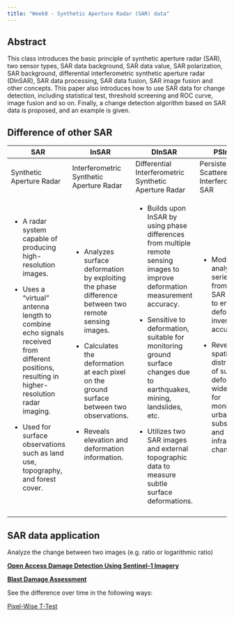 ```yaml
---
title: "Week8 - Synthetic Aperture Radar (SAR) data"
---
```


## Abstract

This class introduces the basic principle of synthetic aperture radar (SAR), two sensor types, SAR data background, SAR data value, SAR polarization, SAR background, differential interferometric synthetic aperture radar (DlnSAR), SAR data processing, SAR data fusion, SAR image fusion and other concepts. This paper also introduces how to use SAR data for change detection, including statistical test, threshold screening and ROC curve, image fusion and so on. Finally, a change detection algorithm based on SAR data is proposed, and an example is given.

## Difference of other SAR

+----------------------------------------------------------------------------------------------------------------------------------------------+--------------------------------------------------------------------------------------------------------+-----------------------------------------------------------------------------------------------------------------------------------+-----------------------------------------------------------------------------------------------------------------------------------+
| SAR                                                                                                                                          | InSAR                                                                                                  | DInSAR                                                                                                                            | PSInSAR                                                                                                                           |
+==============================================================================================================================================+========================================================================================================+===================================================================================================================================+===================================================================================================================================+
| Synthetic Aperture Radar                                                                                                                     | Interferometric Synthetic Aperture Radar                                                               | Differential Interferometric Synthetic Aperture Radar                                                                             | Persistent Scatterer Interferometric SAR                                                                                          |
+----------------------------------------------------------------------------------------------------------------------------------------------+--------------------------------------------------------------------------------------------------------+-----------------------------------------------------------------------------------------------------------------------------------+-----------------------------------------------------------------------------------------------------------------------------------+
| -   A radar system capable of producing high-resolution images.                                                                              | -   Analyzes surface deformation by exploiting the phase difference between two remote sensing images. | -   Builds upon InSAR by using phase differences from multiple remote sensing images to improve deformation measurement accuracy. | -   Models and analyzes time series data from multiple SAR images to enhance deformation inversion accuracy.                      |
|                                                                                                                                              |                                                                                                        |                                                                                                                                   |                                                                                                                                   |
| -   Uses a “virtual” antenna length to combine echo signals received from different positions, resulting in higher-resolution radar imaging. | -   Calculates the deformation at each pixel on the ground surface between two observations.           | -   Sensitive to deformation, suitable for monitoring ground surface changes due to earthquakes, mining, landslides, etc.         | -   Reveals spatial distribution of surface deformations, widely used for monitoring urban subsidence and infrastructure changes. |
|                                                                                                                                              |                                                                                                        |                                                                                                                                   |                                                                                                                                   |
| -   Used for surface observations such as land use, topography, and forest cover.                                                            | -   Reveals elevation and deformation information.                                                     | -   Utilizes two SAR images and external topographic data to measure subtle surface deformations.                                 |                                                                                                                                   |
+----------------------------------------------------------------------------------------------------------------------------------------------+--------------------------------------------------------------------------------------------------------+-----------------------------------------------------------------------------------------------------------------------------------+-----------------------------------------------------------------------------------------------------------------------------------+
|                                                                                                                                              |                                                                                                        |                                                                                                                                   |                                                                                                                                   |
+----------------------------------------------------------------------------------------------------------------------------------------------+--------------------------------------------------------------------------------------------------------+-----------------------------------------------------------------------------------------------------------------------------------+-----------------------------------------------------------------------------------------------------------------------------------+

## 

## SAR data application

Analyze the change between two images (e.g. ratio or logarithmic ratio)

[**Open Access Damage Detection Using Sentinel-1 Imagery**](https://oballinger.github.io/PWTT/)

[**Blast Damage Assessment**](https://bellingcat.github.io/RS4OSINT/C3_Blast.html)

See the difference over time in the following ways:

[Pixel-Wise T-Test](https://oballinger.github.io/PWTT/paper.html)
